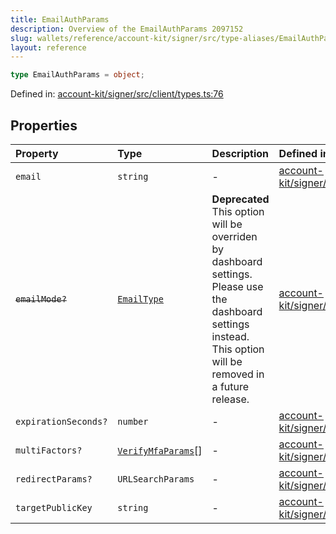 ```yaml
---
title: EmailAuthParams
description: Overview of the EmailAuthParams 2097152
slug: wallets/reference/account-kit/signer/src/type-aliases/EmailAuthParams
layout: reference
---
```


```ts
type EmailAuthParams = object;
```

Defined in: [account-kit/signer/src/client/types.ts:76](https://github.com/alchemyplatform/aa-sdk/blob/923a52171f7246172caf350853843e6680197da9/account-kit/signer/src/client/types.ts#L76)

## Properties

| Property                                          | Type                                        | Description                                                                                                                                                     | Defined in                                                                                                                                                                      |
| :------------------------------------------------ | :------------------------------------------ | :-------------------------------------------------------------------------------------------------------------------------------------------------------------- | :------------------------------------------------------------------------------------------------------------------------------------------------------------------------------ |
| <a id="email" /> `email`                          | `string`                                    | -                                                                                                                                                               | [account-kit/signer/src/client/types.ts:77](https://github.com/alchemyplatform/aa-sdk/blob/923a52171f7246172caf350853843e6680197da9/account-kit/signer/src/client/types.ts#L77) |
| <a id="emailmode" /> ~~`emailMode?`~~             | [`EmailType`](EmailType.mdx)                | **Deprecated** This option will be overriden by dashboard settings. Please use the dashboard settings instead. This option will be removed in a future release. | [account-kit/signer/src/client/types.ts:79](https://github.com/alchemyplatform/aa-sdk/blob/923a52171f7246172caf350853843e6680197da9/account-kit/signer/src/client/types.ts#L79) |
| <a id="expirationseconds" /> `expirationSeconds?` | `number`                                    | -                                                                                                                                                               | [account-kit/signer/src/client/types.ts:80](https://github.com/alchemyplatform/aa-sdk/blob/923a52171f7246172caf350853843e6680197da9/account-kit/signer/src/client/types.ts#L80) |
| <a id="multifactors" /> `multiFactors?`           | [`VerifyMfaParams`](VerifyMfaParams.mdx)\[] | -                                                                                                                                                               | [account-kit/signer/src/client/types.ts:83](https://github.com/alchemyplatform/aa-sdk/blob/923a52171f7246172caf350853843e6680197da9/account-kit/signer/src/client/types.ts#L83) |
| <a id="redirectparams" /> `redirectParams?`       | `URLSearchParams`                           | -                                                                                                                                                               | [account-kit/signer/src/client/types.ts:82](https://github.com/alchemyplatform/aa-sdk/blob/923a52171f7246172caf350853843e6680197da9/account-kit/signer/src/client/types.ts#L82) |
| <a id="targetpublickey" /> `targetPublicKey`      | `string`                                    | -                                                                                                                                                               | [account-kit/signer/src/client/types.ts:81](https://github.com/alchemyplatform/aa-sdk/blob/923a52171f7246172caf350853843e6680197da9/account-kit/signer/src/client/types.ts#L81) |
